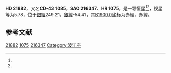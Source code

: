 {{Starbox begin
| name = HD 21882
}}
{{Starbox observe
| epoch = [[J2000.0|J2000.0]]
| constell = {{星座名待查}}<ref name=SIMBAD>{{cite web
 | url=http://simbad.u-strasbg.fr/simbad/sim-id?Ident=HR+1075
 | title =Pulsating variable Star
 | publisher=Centre de Données astronomiques de Strasbourg
 | work=SIMBAD
 | accessdate=2012-07-13}}</ref><ref name=DATA>{{cite web
 | url=http://vizier.u-strasbg.fr/viz-bin/VizieR-5?-out.add=.&-source=5050&-corr=PK=HR&-out.max=9999&HR=1075
 | title=VizieR Detailed Page
 | accessdate=2012-07-13
 | archive-date=2016-03-05
 | archive-url=https://web.archive.org/web/20160305230718/http://vizier.u-strasbg.fr/viz-bin/VizieR-5?-out.add=.&-source=5050&-corr=PK=HR&-out.max=9999&HR=1075
 | dead-url=no
 }}</ref>
| 星官 = 
| ra = {{RA|3|29|55}}<ref name=SIMBAD /><ref name=DATA />
| dec = {{DEC|-42|38|3}}<ref name=SIMBAD /><ref name=DATA />
| appmag_v = 5.78<ref name=SIMBAD /><ref name=DATA />
}}
{{Starbox character
| class = A5V<ref name=SIMBAD /><ref name=DATA />
| b-v = 0.22<ref name=SIMBAD /><ref name=DATA />
| u-b = <ref name=SIMBAD /><ref name=DATA />
| r-i = <ref name=SIMBAD /><ref name=DATA />
| variable = 
}}
{{Starbox astrometry
| radial_v = 
| prop_mo_ra = 12
| parallax = 
| p_error = 
}}
{{Starbox catalog
| names =CD-43 1085，[[SAO星表|SAO]] 216347，[[HD星表|HD]] 21882，[[HR星表|HR]] 1075}}
{{Starbox reference |Simbad=HR+1075}}
{{Starbox end}}

'''HD 21882'''，又名'''CD-43 1085'''，'''SAO 216347'''、'''HR 1075'''，是一颗恒星<ref name=SIMBAD /><ref name=DATA />，视星等为5.78，位于[[銀道座標系|銀經]]249.21，[[銀道座標系|銀緯]]-54.41，其[[B1900.0|B1900.0]]坐标为赤經{{RA|3|26|25.9}}，赤緯{{DEC|-42|-54.41|37}}。

== 参考文献 ==
{{reflist}}

{{star-stub}}

[[Category:HD和HDE天體|21882]]
[[Category:HR天體|1075]]
[[Category:SAO天體|216347]]
[[Category:波江座|Category:波江座]]